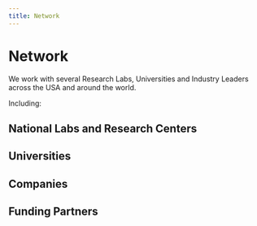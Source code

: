 ```yaml
---
title: Network
---
```



# Network

We work with several Research Labs, Universities and Industry Leaders across the USA and around the world.

Including:

## National Labs and Research Centers

<AffiliationList type="laboratory" />

## Universities

<AffiliationList type="university" />

## Companies

<AffiliationList type="company" />

## Funding Partners

<AffiliationList type="funding" />
